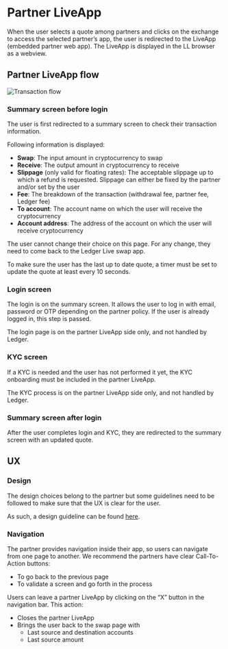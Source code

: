 

# Partner LiveApp

When the user selects a quote among partners and clicks on the exchange to access the selected partner’s app, the user is redirected to the LiveApp (embedded partner web app). The LiveApp is displayed in the LL browser as a webview.

## Partner LiveApp flow

<Zoom>
    <img
      alt="Transaction flow"
      src="/exchange/partner-flow.png"
    />
</Zoom>

### Summary screen before login

The user is first redirected to a summary screen to check their transaction information.

Following information is displayed:
- **Swap**: The input amount in cryptocurrency to swap
- **Receive**: The output amount in cryptocurrency to receive
- **Slippage** (only valid for floating rates): The acceptable slippage up to which a refund is requested. Slippage can either be fixed by the partner and/or set by the user
- **Fee**: The breakdown of the transaction (withdrawal fee, partner fee, Ledger fee)
- **To account**: The account name on which the user will receive the cryptocurrency
- **Account address**: The address of the account on which the user will receive cryptocurrency

The user cannot change their choice on this page. For any change, they need to come back to the Ledger Live swap app.

To make sure the user has the last up to date quote, a timer must be set to update the quote at least every 10 seconds.

### Login screen

The login is on the summary screen. It allows the user to log in with email, password or OTP depending on the partner policy. If the user is already logged in, this step is passed.

The login page is on the partner LiveApp side only, and not handled by Ledger.

### KYC screen

If a KYC is needed and the user has not performed it yet, the KYC onboarding must be included in the partner LiveApp.

The KYC process is on the partner LiveApp side only, and not handled by Ledger.

### Summary screen after login

After the user completes login and KYC, they are redirected to the summary screen with an updated quote. 


## UX

### Design

The design choices belong to the partner but some guidelines need to be followed to make sure that the UX is clear for the user.

As such, a design guideline can be found [here](https://www.figma.com/proto/hx4Sxd5WRuTls5gM0hft76/LIVE-APP-%2F-Swap-provider%27s-flow?page-id=3865%3A60210&node-id=3867-69274&viewport=4418%2C3010%2C1&scaling=scale-down&starting-point-node-id=3867%3A72294).

### Navigation

The partner provides navigation inside their app, so users can navigate from one page to another. We recommend the partners have clear Call-To-Action buttons:
- To go back to the previous page
- To validate a screen and go forth in the process

Users can leave a partner LiveApp by clicking on the “X” button in the navigation bar. This action:
- Closes the partner LiveApp
- Brings the user back to the swap page with
	- Last source and destination accounts
	- Last source amount